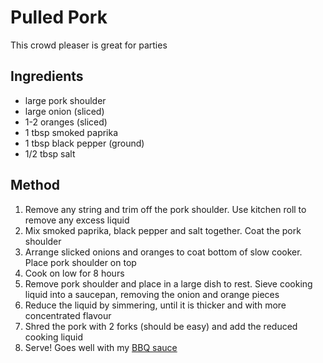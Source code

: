 # Pulled Pork {#pulled_pork}

This crowd pleaser is great for parties

## Ingredients

- large pork shoulder
- large onion (sliced)
- 1-2 oranges (sliced)
- 1 tbsp smoked paprika
- 1 tbsp black pepper (ground)
- 1/2 tbsp salt

## Method

1. Remove any string and trim off the pork shoulder. Use kitchen roll to remove any excess liquid
2. Mix smoked paprika, black pepper and salt together. Coat the pork shoulder
3. Arrange slicked onions and oranges to coat bottom of slow cooker. Place pork shoulder on top
4. Cook on low for 8 hours
5. Remove pork shoulder and place in a large dish to rest. Sieve cooking liquid into a saucepan, removing the onion and orange pieces
6. Reduce the liquid by simmering, until it is thicker and with more concentrated flavour
7. Shred the pork with 2 forks (should be easy) and add the reduced cooking liquid
8. Serve! Goes well with my [BBQ sauce](#bbq_sauce)
